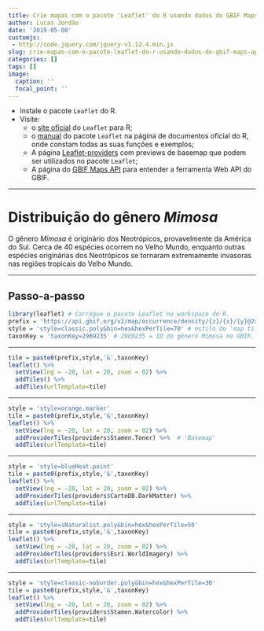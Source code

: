 ```yaml
---
title: Crie mapas com o pacote 'Leaflet' do R usando dados do GBIF Maps API
author: Lucas Jordão
date: '2019-05-08'
customjs:
 - http://code.jquery.com/jquery-v1.12.4.min.js
slug: crie-mapas-com-o-pacote-leaflet-do-r-usando-dados-do-gbif-maps-api
categories: []
tags: []
image:
  caption: ''
  focal_point: ''
---
```


- Instale o pacote `Leaflet` do R.
- Visite:
  - o [site oficial](https://rstudio.github.io/leaflet/) do `Leaflet` para R;
  - o [manual](https://www.rdocumentation.org/packages/leaflet/versions/2.0.2) do pacote `Leaflet` na página de documentos oficial do R, onde constam todas as suas funções e exemplos;
  - A página [Leaflet-providers](http://leaflet-extras.github.io/leaflet-providers/preview/) com previews de basemap que podem ser utilizados no pacote `Leaflet`;  
  - A página do [GBIF Maps API](https://www.gbif.org/developer/maps) para entender a ferramenta Web API do GBIF.
  

---

# **Distribuição do gênero *Mimosa***  

O gênero *Mimosa* é originário dos Neotrópicos, provavelmente da América do Sul. Cerca de 40 espécies ocorrem no Velho Mundo, enquanto outras espécies originárias dos Neotrópicos se tornaram extremamente invasoras nas regiões tropicais do Velho Mundo.

---

## Passo-a-passo

```r
library(leaflet) # Carregue o pacote Leaflet no workspace do R.
prefix = 'https://api.gbif.org/v2/map/occurrence/density/{z}/{x}/{y}@2x.png?' # URL para obtenção do 'map tile' da ocorrência das espécies.
style = 'style=classic.poly&bin=hex&hexPerTile=70' # estilo do 'map tiles' do GBIF e argumentos para configuração das ocorrências.
taxonKey = 'taxonKey=2969235' # 2969235 = ID do gênero Mimosa no GBIF.
```

---

```r
tile = paste0(prefix,style,'&',taxonKey)
leaflet() %>%
  setView(lng = -20, lat = 20, zoom = 02) %>%
  addTiles() %>%  
  addTiles(urlTemplate=tile)
```

---

```r
style = 'style=orange.marker'
tile = paste0(prefix,style,'&',taxonKey)
leaflet() %>%
  setView(lng = -20, lat = 20, zoom = 02) %>%
  addProviderTiles(providers$Stamen.Toner) %>%  # 'Basemap'
  addTiles(urlTemplate=tile)
```

---

```r
style = 'style=blueHeat.point'
tile = paste0(prefix,style,'&',taxonKey)
leaflet() %>%
  setView(lng = -20, lat = 20, zoom = 02) %>%
  addProviderTiles(providers$CartoDB.DarkMatter) %>%  
  addTiles(urlTemplate=tile)
```

---

```r
style = 'style=iNaturalist.poly&bin=hex&hexPerTile=50'
tile = paste0(prefix,style,'&',taxonKey)
leaflet() %>%
  setView(lng = -20, lat = 20, zoom = 02) %>%
  addProviderTiles(providers$Esri.WorldImagery) %>%  
  addTiles(urlTemplate=tile)
```

---

```r
style = 'style=classic-noborder.poly&bin=hex&hexPerTile=30'
tile = paste0(prefix,style,'&',taxonKey)
leaflet() %>%
  setView(lng = -20, lat = 20, zoom = 02) %>%
  addProviderTiles(providers$Stamen.Watercolor) %>%  
  addTiles(urlTemplate=tile)
```